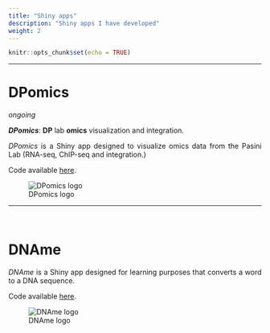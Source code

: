 ```yaml
---
title: "Shiny apps"
description: "Shiny apps I have developed"
weight: 2
---
```


```r
knitr::opts_chunk$set(echo = TRUE)
```

---

# DPomics

<p align='justify'>*ongoing*</p>

<p align='justify'>*__DPomics__*: **DP** lab **omics** visualization and integration.</p>

<p align='justify'>*DPomics* is a Shiny app designed to visualize omics data from the Pasini Lab (RNA-seq, ChIP-seq and integration.)</p>

<p align='justify'>Code available [here](https://github.com/amitjavilaventura/DPomics).</p>

![DPomics logo](https://raw.githubusercontent.com/amitjavilaventura/DPomics/main/www/DPomics_logo.png)

---

<br>

# DNAme

<p align='justify'>*DNAme* is a Shiny app designed for learning purposes that converts a word to a DNA sequence.</p>

<p align='justify'>Code available [here](https://github.com/amitjavilaventura/DPomics).</p>

![DNAme logo](https://raw.githubusercontent.com/amitjavilaventura/DNAme/main/www/DNAme_logo.png)



